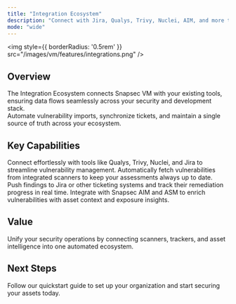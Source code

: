 ```yaml
---
title: "Integration Ecosystem"
description: "Connect with Jira, Qualys, Trivy, Nuclei, AIM, and more to automate imports and sync tickets."
mode: "wide"
---
```


<img
  style={{ borderRadius: '0.5rem' }}
  src="/images/vm/features/integrations.png"
/>


## Overview

The Integration Ecosystem connects Snapsec VM with your existing tools, ensuring data flows seamlessly across your security and development stack.  
Automate vulnerability imports, synchronize tickets, and maintain a single source of truth across your ecosystem.

## Key Capabilities

<Columns cols={2}>
  <Card title="Seamless Integrations" icon="plug">
    Connect effortlessly with tools like Qualys, Trivy, Nuclei, and Jira to streamline vulnerability management.
  </Card>
  <Card title="Automated Imports" icon="cloud-arrow-down">
    Automatically fetch vulnerabilities from integrated scanners to keep your assessments always up to date.
  </Card>
  <Card title="Ticket Sync" icon="arrows-left-right">
    Push findings to Jira or other ticketing systems and track their remediation progress in real time.
  </Card>
  <Card title="Cross-Module Intelligence" icon="network-wired">
    Integrate with Snapsec AIM and ASM to enrich vulnerabilities with asset context and exposure insights.
  </Card>
</Columns>

## Value

Unify your security operations by connecting scanners, trackers, and asset intelligence into one automated ecosystem.





## Next Steps

<Card title="Explore Live Demo Now" icon="arrow-right" href="https://suite.snapsec.co/demo">
  Follow our quickstart guide to set up your organization and start securing your assets today.
</Card>